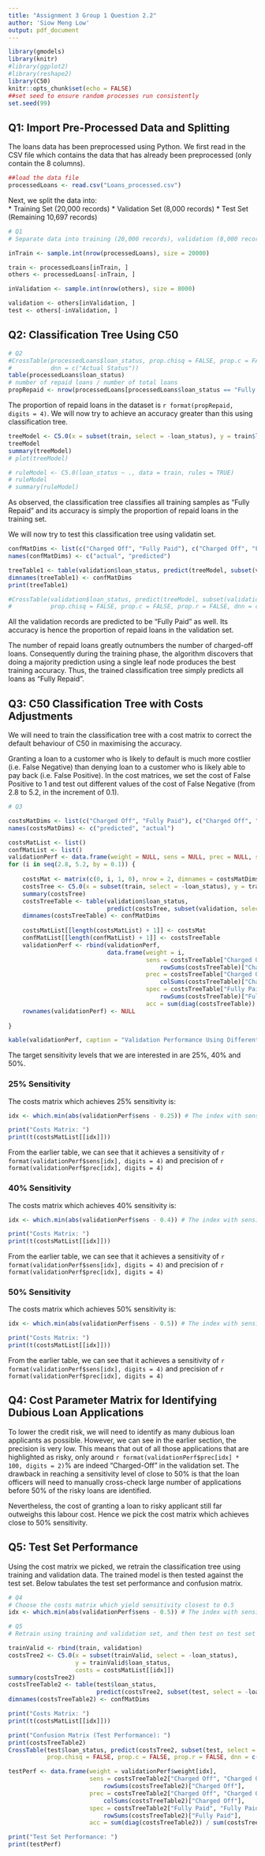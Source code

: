 ```yaml
---
title: "Assignment 3 Group 1 Question 2.2"
author: 'Siow Meng Low'
output: pdf_document
---
```


```r
library(gmodels)
library(knitr)
#library(ggplot2)
#library(reshape2)
library(C50)
knitr::opts_chunk$set(echo = FALSE)
##set seed to ensure random processes run consistently
set.seed(99)
```

## Q1: Import Pre-Processed Data and Splitting

The loans data has been preprocessed using Python. We first read in the CSV file which contains the data that has already been preprocessed (only contain the 8 columns).  

```r
##load the data file
processedLoans <- read.csv("Loans_processed.csv")
```

Next, we split the data into:  
* Training Set (20,000 records)
* Validation Set (8,000 records)
* Test Set (Remaining 10,697 records)

```r
# Q1
# Separate data into training (20,000 records), validation (8,000 records), and test (remaining records)

inTrain <- sample.int(nrow(processedLoans), size = 20000)

train <- processedLoans[inTrain, ]
others <- processedLoans[-inTrain, ]

inValidation <- sample.int(nrow(others), size = 8000)

validation <- others[inValidation, ]
test <- others[-inValidation, ]
```

## Q2: Classification Tree Using C50

```r

# Q2
#CrossTable(processedLoans$loan_status, prop.chisq = FALSE, prop.c = FALSE, prop.r = FALSE, 
#           dnn = c("Actual Status"))
table(processedLoans$loan_status)
# number of repaid loans / number of total loans
propRepaid <- nrow(processedLoans[processedLoans$loan_status == "Fully Paid", ]) / nrow(processedLoans)


```

The proportion of repaid loans in the dataset is `r format(propRepaid, digits = 4)`. We will now try to achieve an accuracy greater than this using classification tree.

```r

treeModel <- C5.0(x = subset(train, select = -loan_status), y = train$loan_status)
treeModel
summary(treeModel)
# plot(treeModel)

# ruleModel <- C5.0(loan_status ~ ., data = train, rules = TRUE)
# ruleModel
# summary(ruleModel)

```

As observed, the classification tree classifies all training samples as "Fully Repaid" and its accuracy is simply the proportion of repaid loans in the training set.  

We will now try to test this classification tree using validatin set.

```r

confMatDims <- list(c("Charged Off", "Fully Paid"), c("Charged Off", "Fully Paid"))
names(confMatDims) <- c("actual", "predicted")

treeTable1 <- table(validation$loan_status, predict(treeModel, subset(validation, select = -loan_status)))
dimnames(treeTable1) <- confMatDims
print(treeTable1)

#CrossTable(validation$loan_status, predict(treeModel, subset(validation, select = -loan_status)), 
#           prop.chisq = FALSE, prop.c = FALSE, prop.r = FALSE, dnn = c("Actual Status", "Predicted Status"))

```

All the validation records are predicted to be "Fully Paid" as well. Its accuracy is hence the proportion of repaid loans in the validation set.  

The number of repaid loans greatly outnumbers the number of charged-off loans. Consequently during the training phase, the algorithm discovers that doing a majority prediction using a single leaf node produces the best training accuracy. Thus, the trained classification tree simply predicts all loans as "Fully Repaid".  

## Q3: C50 Classification Tree with Costs Adjustments  

We will need to train the classification tree with a cost matrix to correct the default behaviour of C50 in maximising the accuracy.  

Granting a loan to a customer who is likely to default is much more costlier (i.e. False Negative) than denying loan to a customer who is likely able to pay back (i.e. False Positive). In the cost matrices, we set the cost of False Positive to 1 and test out different values of the cost of False Negative (from 2.8 to 5.2, in the increment of 0.1).  

```r
# Q3

costsMatDims <- list(c("Charged Off", "Fully Paid"), c("Charged Off", "Fully Paid"))
names(costsMatDims) <- c("predicted", "actual")

costsMatList <- list()
confMatList <- list()
validationPerf <- data.frame(weight = NULL, sens = NULL, prec = NULL, spec = NULL, acc = NULL)
for (i in seq(2.8, 5.2, by = 0.1)) {
    
    costsMat <- matrix(c(0, i, 1, 0), nrow = 2, dimnames = costsMatDims)
    costsTree <- C5.0(x = subset(train, select = -loan_status), y = train$loan_status, costs = costsMat)
    summary(costsTree)
    costsTreeTable <- table(validation$loan_status, 
                            predict(costsTree, subset(validation, select = -loan_status)))
    dimnames(costsTreeTable) <- confMatDims
    
    costsMatList[[length(costsMatList) + 1]] <- costsMat
    confMatList[[length(confMatList) + 1]] <- costsTreeTable
    validationPerf <- rbind(validationPerf, 
                            data.frame(weight = i, 
                                       sens = costsTreeTable["Charged Off", "Charged Off"] / 
                                           rowSums(costsTreeTable)["Charged Off"],
                                       prec = costsTreeTable["Charged Off", "Charged Off"] / 
                                           colSums(costsTreeTable)["Charged Off"],
                                       spec = costsTreeTable["Fully Paid", "Fully Paid"] / 
                                           rowSums(costsTreeTable)["Fully Paid"], 
                                       acc = sum(diag(costsTreeTable)) / sum(costsTreeTable)))
    rownames(validationPerf) <- NULL
    
}

kable(validationPerf, caption = "Validation Performance Using Different Cost Matrices")

```

The target sensitivity levels that we are interested in are 25%, 40% and 50%.  

### 25% Sensitivity  

The costs matrix which achieves 25% sensitivity is:  

```r

idx <- which.min(abs(validationPerf$sens - 0.25)) # The index with sensitivity closest to 0.5

print("Costs Matrix: ")
print(t(costsMatList[[idx]]))

```

From the earlier table, we can see that it achieves a sensitivity of `r format(validationPerf$sens[idx], digits = 4)` and precision of `r format(validationPerf$prec[idx], digits = 4)`  

### 40% Sensitivity  

The costs matrix which achieves 40% sensitivity is:  

```r

idx <- which.min(abs(validationPerf$sens - 0.4)) # The index with sensitivity closest to 0.5

print("Costs Matrix: ")
print(t(costsMatList[[idx]]))

```

From the earlier table, we can see that it achieves a sensitivity of `r format(validationPerf$sens[idx], digits = 4)` and precision of `r format(validationPerf$prec[idx], digits = 4)`  

### 50% Sensitivity  

The costs matrix which achieves 50% sensitivity is:  

```r

idx <- which.min(abs(validationPerf$sens - 0.5)) # The index with sensitivity closest to 0.5

print("Costs Matrix: ")
print(t(costsMatList[[idx]]))

```

From the earlier table, we can see that it achieves a sensitivity of `r format(validationPerf$sens[idx], digits = 4)` and precision of `r format(validationPerf$prec[idx], digits = 4)`  

## Q4: Cost Parameter Matrix for Identifying Dubious Loan Applications  

To lower the credit risk, we will need to identify as many dubious loan applicants as possible. However, we can see in the earlier section, the precision is very low. This means that out of all those applications that are highlighted as risky, only around `r format(validationPerf$prec[idx] * 100, digits = 2)`% are indeed "Charged-Off" in the validation set. The drawback in reaching a sensitivity level of close to 50% is that the loan officers will need to manually cross-check large number of applications before 50% of the risky loans are identified.  

Nevertheless, the cost of granting a loan to risky applicant still far outweighs this labour cost. Hence we pick the cost matrix which achieves close to 50% sensitivity.  

## Q5: Test Set Performance

Using the cost matrix we picked, we retrain the classification tree using training and validation data. The trained model is then tested against the test set. Below tabulates the test set performance and confusion matrix. 

```r
# Q4
# Choose the costs matrix which yield sensitivity closest to 0.5
idx <- which.min(abs(validationPerf$sens - 0.5)) # The index with sensitivity closest to 0.5

# Q5
# Retrain using training and validation set, and then test on test set

trainValid <- rbind(train, validation)
costsTree2 <- C5.0(x = subset(trainValid, select = -loan_status), 
                   y = trainValid$loan_status, 
                   costs = costsMatList[[idx]])
summary(costsTree2)
costsTreeTable2 <- table(test$loan_status, 
                         predict(costsTree2, subset(test, select = -loan_status)))
dimnames(costsTreeTable2) <- confMatDims

print("Costs Matrix: ")
print(t(costsMatList[[idx]]))

print("Confusion Matrix (Test Performance): ")
print(costsTreeTable2)
CrossTable(test$loan_status, predict(costsTree2, subset(test, select = -loan_status)), 
           prop.chisq = FALSE, prop.c = FALSE, prop.r = FALSE, dnn = c("Actual Status", "Predicted Status"))

testPerf <- data.frame(weight = validationPerf$weight[idx], 
                       sens = costsTreeTable2["Charged Off", "Charged Off"] / 
                           rowSums(costsTreeTable2)["Charged Off"], 
                       prec = costsTreeTable2["Charged Off", "Charged Off"] / 
                           colSums(costsTreeTable2)["Charged Off"], 
                       spec = costsTreeTable2["Fully Paid", "Fully Paid"] / 
                           rowSums(costsTreeTable2)["Fully Paid"], 
                       acc = sum(diag(costsTreeTable2)) / sum(costsTreeTable2))

print("Test Set Performance: ")
print(testPerf)

```

